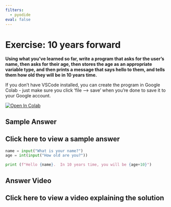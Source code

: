 ```yaml
---
filters:
  - pyodide
eval: false
---
```



# Exercise: 10 years forward


**Using what you’ve learned so far, write a program that asks for the user’s name, then asks for their age, then stores the age as an appropriate variable type, and then prints a message that says hello to them, and tells them how old they will be in 10 years time.**

If you don't have VSCode installed, you can create the program in Google Colab - just make sure you click 'file --> save' when you're done to save it to your Google account.

<a target="_blank" href="https://colab.research.google.com/gist/Bergam0t/615deffaa14923c89cd6ce1276392d63/hsma-6-1e-exercise-1.ipynb">
  <img src="https://colab.research.google.com/assets/colab-badge.svg" alt="Open In Colab"/>
</a>

## Sample Answer

:::{.callout-tip collapse="true"}
# Click here to view a sample answer
```python
name = input("What is your name?")
age = int(input("How old are you?"))

print (f"Hello {name}.  In 10 years time, you will be {age+10}")
```
:::

## Answer Video

:::{.callout-tip collapse="true"}
# Click here to view a video explaining the solution

:::
